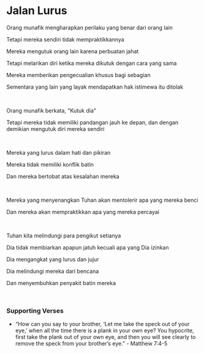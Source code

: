 # Jalan Lurus

Orang munafik mengharapkan perilaku yang benar dari orang lain

Tetapi mereka sendiri tidak mempraktikkannya

Mereka mengutuk orang lain karena perbuatan jahat

Tetapi melarikan diri ketika mereka dikutuk dengan cara yang sama

Mereka memberikan pengecualian khusus bagi sebagian

Sementara yang lain yang layak mendapatkan hak istimewa itu ditolak

<br />

Orang munafik berkata, "Kutuk dia"

Tetapi mereka tidak memiliki pandangan jauh ke depan, dan dengan demikian mengutuk diri mereka sendiri

<br />

Mereka yang lurus dalam hati dan pikiran

Mereka tidak memiliki konflik batin

Dan mereka bertobat atas kesalahan mereka

<p></p>

<br />

Mereka yang menyenangkan Tuhan akan mentolerir apa yang mereka benci

Dan mereka akan mempraktikkan apa yang mereka percayai

<br />

Tuhan kita melindungi para pengikut setianya

Dia tidak membiarkan apapun jatuh kecuali apa yang Dia izinkan

Dia mengangkat yang lurus dan jujur

Dia melindungi mereka dari bencana

Dan menyembuhkan penyakit batin mereka

<p></p>

<br />

### Supporting Verses

- “How can you say to your brother, ‘Let me take the speck out of your eye,’ when all the time there is a plank in your own eye? You hypocrite, first take the plank out of your own eye, and then you will see clearly to remove the speck from your brother’s eye.” - Matthew 7:4-5